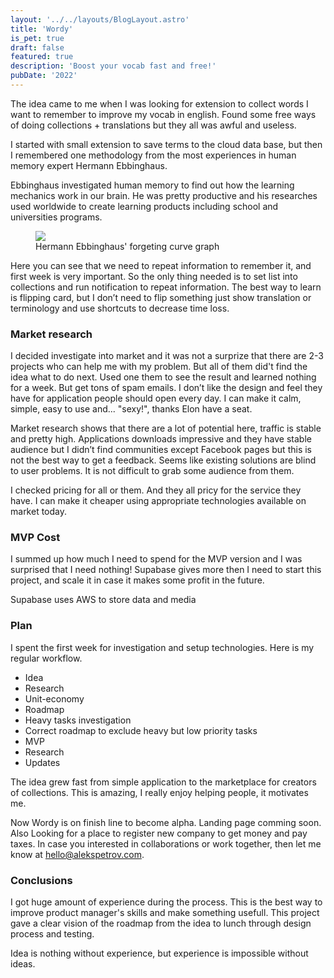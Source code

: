 ```yaml
---
layout: '../../layouts/BlogLayout.astro'
title: 'Wordy'
is_pet: true
draft: false
featured: true
description: 'Boost your vocab fast and free!'
pubDate: '2022'
---
```


The idea came to me when I was looking for extension to collect words I want to remember to improve my vocab in english. Found some free ways of doing collections + translations but they all was awful and useless.

I started with small extension to save terms to the cloud data base, but then I remembered one methodology from the most experiences in human memory expert Hermann Ebbinghaus.

Ebbinghaus investigated human memory to find out how the learning mechanics work in our brain. He was pretty productive and his researches used worldwide to create learning products including school and universities programs.

<figure>
  <img src="https://res.cloudinary.com/alekspetrov/image/upload/v1666726876/website/wrody-image-1_otxcgb.png" />
  <figcaption>
    Hermann Ebbinghaus' forgeting curve graph
  </figcaption>
</figure>

Here you can see that we need to repeat information to remember it, and first week is very important. So the only thing needed is to set list into collections and run notification to repeat information. The best way to learn is flipping card, but I don’t need to flip something just show translation or terminology and use shortcuts to decrease time loss.

### Market research

I decided investigate into market and it was not a surprize that there are 2-3 projects who can help me with my problem. But all of them did't find the idea what to do next. Used one them to see the result and learned nothing for a week. But get tons of spam emails. I don’t like the design and feel they have for application people should open every day. I can make it calm, simple, easy to use and... "sexy!", thanks Elon have a seat.

Market research shows that there are a lot of potential here, traffic is stable and pretty high. Applications downloads impressive and they have stable audience but I didn’t find communities except Facebook pages but this is not the best way to get a feedback. Seems like existing solutions are blind to user problems. It is not difficult to grab some audience from them.

I checked pricing for all or them. And they all pricy for the service they have. I can make it cheaper using appropriate technologies available on market today.

### MVP Cost

I summed up how much I need to spend for the MVP version and I was surprised that I need nothing! Supabase gives more then I need to start this project, and scale it in case it makes some profit in the future.

Supabase uses AWS to store data and media

### Plan

I spent the first week for investigation and setup technologies. Here is my regular workflow.

- Idea
- Research
- Unit-economy
- Roadmap
- Heavy tasks investigation
- Correct roadmap to exclude heavy but low priority tasks
- MVP
- Research
- Updates

The idea grew fast from simple application to the marketplace for creators of collections. This is amazing, I really enjoy helping people, it motivates me.

Now Wordy is on finish line to become alpha. Landing page comming soon. Also Looking for a place to register new company to get money and pay taxes. In case you interested in collaborations or work together, then let me know at [hello@alekspetrov.com](mailto:hello@alekspetrov.com?subject="Wordy").

### Conclusions

I got huge amount of experience during the process. This is the best way to improve product manager's skills and make something usefull. This project gave a clear vision of the roadmap from the idea to lunch through design process and testing.

Idea is nothing without experience, but experience is impossible without ideas.
